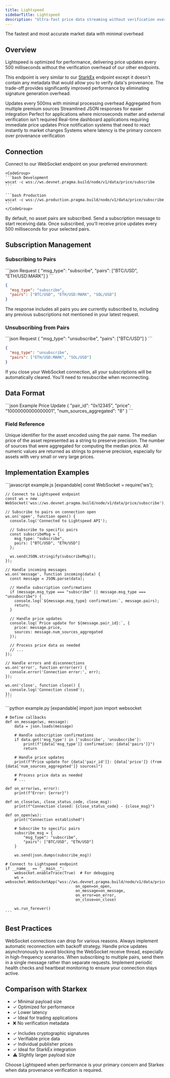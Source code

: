 ```yaml
---
title: Lightspeed
sidebarTitle: Lightspeed
description: "Ultra-fast price data streaming without verification overhead"
---
```


<Card title="High-Performance Price Streaming" icon="bolt" horizontal>
  The fastest and most accurate market data with minimal overhead
</Card>

## Overview

<Info>
Lightspeed is optimized for performance, delivering price updates every 500 milliseconds without the verification overhead of our other endpoints.
</Info>

This endpoint is very similar to our [StarkEx](./starkex) endpoint except it doesn't contain any metadata that would allow you to verify data's provenance. The trade-off provides significantly improved performance by eliminating signature generation overhead.

<Tabs>
  <Tab title="Key Features">
    <CardGroup cols={3}>
      <Card title="Ultra-Low Latency" icon="bolt">
        Updates every 500ms with minimal processing overhead
      </Card>
      <Card title="High Accuracy" icon="bullseye">
        Aggregated from multiple premium sources
      </Card>
      <Card title="Simplified Format" icon="arrows-minimize">
        Streamlined JSON responses for easier integration
      </Card>
    </CardGroup>
  </Tab>
  <Tab title="Use Cases">
    <CardGroup cols={2}>
      <Card title="Trading Applications" icon="chart-line">
        Perfect for applications where microseconds matter and external verification isn't required
      </Card>
      <Card title="Market Monitoring" icon="eye">
        Real-time dashboard applications requiring immediate price updates
      </Card>
      <Card title="Alert Systems" icon="bell">
        Price notification systems that need to react instantly to market changes
      </Card>
      <Card title="Performance-First Systems" icon="gauge-high">
        Systems where latency is the primary concern over provenance verification
      </Card>
    </CardGroup>
  </Tab>
</Tabs>

## Connection

<Steps>
  <Step title="Open WebSocket Connection">
    Connect to our WebSocket endpoint on your preferred environment:
    
    <CodeGroup>
    ```bash Development
    wscat -c wss://ws.devnet.pragma.build/node/v1/data/price/subscribe
    ```
    
    ```bash Production
    wscat -c wss://ws.production.pragma.build/node/v1/data/price/subscribe
    ```
    </CodeGroup>
  </Step>
  <Step title="Subscribe to Asset Pairs">
    By default, no asset pairs are subscribed. Send a subscription message to start receiving data.
  </Step>
  <Step title="Receive Real-Time Updates">
    Once subscribed, you'll receive price updates every 500 milliseconds for your selected pairs.
  </Step>
</Steps>

## Subscription Management

### Subscribing to Pairs

<CodeGroup>
```json Request
{
  "msg_type": "subscribe",
  "pairs": ["BTC/USD", "ETH/USD:MARK"]
}
```

```json Response
{
  "msg_type": "subscribe",
  "pairs": ["BTC/USD", "ETH/USD:MARK", "SOL/USD"]
}
```
</CodeGroup>

<Note>
The response includes all pairs you are currently subscribed to, including any previous subscriptions not mentioned in your latest request.
</Note>

### Unsubscribing from Pairs

<CodeGroup>
```json Request
{
  "msg_type": "unsubscribe",
  "pairs": ["BTC/USD"]
}
```

```json Response
{
  "msg_type": "unsubscribe",
  "pairs": ["ETH/USD:MARK", "SOL/USD"]
}
```
</CodeGroup>

<Warning>
If you close your WebSocket connection, all your subscriptions will be automatically cleared. You'll need to resubscribe when reconnecting.
</Warning>

## Data Format

<CodeGroup>
```json Example Price Update
{
  "pair_id": "0x12345",
  "price": "10000000000000001",
  "num_sources_aggregated": "8"
}
```
</CodeGroup>

### Field Reference

<Properties>
  <Property name="pair_id" type="string">
    Unique identifier for the asset encoded using the pair name.
  </Property>
  <Property name="price" type="string">
    The median price of the asset represented as a string to preserve precision.
  </Property>
  <Property name="num_sources_aggregated" type="string">
    The number of sources that were aggregated for computing the median price.
  </Property>
</Properties>

<Tip>
All numeric values are returned as strings to preserve precision, especially for assets with very small or very large prices.
</Tip>

## Implementation Examples

<Tabs>
  <Tab title="JavaScript">
    ```javascript example.js [expandable]
    const WebSocket = require('ws');
    
    // Connect to Lightspeed endpoint
    const ws = new WebSocket('wss://ws.devnet.pragma.build/node/v1/data/price/subscribe');
    
    // Subscribe to pairs on connection open
    ws.on('open', function open() {
      console.log('Connected to Lightspeed API');
      
      // Subscribe to specific pairs
      const subscribeMsg = {
        msg_type: "subscribe",
        pairs: ["BTC/USD", "ETH/USD"]
      };
      
      ws.send(JSON.stringify(subscribeMsg));
    });
    
    // Handle incoming messages
    ws.on('message', function incoming(data) {
      const message = JSON.parse(data);
      
      // Handle subscription confirmations
      if (message.msg_type === "subscribe" || message.msg_type === "unsubscribe") {
        console.log(`${message.msg_type} confirmation:`, message.pairs);
        return;
      }
      
      // Handle price updates
      console.log(`Price update for ${message.pair_id}:`, {
        price: message.price,
        sources: message.num_sources_aggregated
      });
      
      // Process price data as needed
      // ...
    });
    
    // Handle errors and disconnections
    ws.on('error', function error(err) {
      console.error('Connection error:', err);
    });
    
    ws.on('close', function close() {
      console.log('Connection closed');
    });
    ```
  </Tab>
  <Tab title="Python">
    ```python example.py [expandable]
    import json
    import websocket
    
    # Define callbacks
    def on_message(ws, message):
        data = json.loads(message)
        
        # Handle subscription confirmations
        if data.get('msg_type') in ['subscribe', 'unsubscribe']:
            print(f"{data['msg_type']} confirmation: {data['pairs']}")
            return
            
        # Handle price updates
        print(f"Price update for {data['pair_id']}: {data['price']} (from {data['num_sources_aggregated']} sources)")
        
        # Process price data as needed
        # ...
    
    def on_error(ws, error):
        print(f"Error: {error}")
    
    def on_close(ws, close_status_code, close_msg):
        print(f"Connection closed: {close_status_code} - {close_msg}")
    
    def on_open(ws):
        print("Connection established")
        
        # Subscribe to specific pairs
        subscribe_msg = {
            "msg_type": "subscribe",
            "pairs": ["BTC/USD", "ETH/USD"]
        }
        
        ws.send(json.dumps(subscribe_msg))
    
    # Connect to Lightspeed endpoint
    if __name__ == "__main__":
        websocket.enableTrace(True)  # For debugging
        ws = websocket.WebSocketApp("wss://ws.devnet.pragma.build/node/v1/data/price/subscribe",
                                   on_open=on_open,
                                   on_message=on_message,
                                   on_error=on_error,
                                   on_close=on_close)
        
        ws.run_forever()
    ```
  </Tab>
</Tabs>

## Best Practices

<CardGroup cols={2}>
  <Card title="Implement Reconnection Logic" icon="rotate">
    WebSocket connections can drop for various reasons. Always implement automatic reconnection with backoff strategy.
  </Card>
  <Card title="Process Updates Asynchronously" icon="gears">
    Handle price updates asynchronously to avoid blocking the WebSocket receive thread, especially in high-frequency scenarios.
  </Card>
  <Card title="Batch Subscription Changes" icon="layer-group">
    When subscribing to multiple pairs, send them in a single message rather than separate requests.
  </Card>
  <Card title="Monitor Connection Health" icon="heart-pulse">
    Implement periodic health checks and heartbeat monitoring to ensure your connection stays active.
  </Card>
</CardGroup>

## Comparison with Starkex

<CardGroup cols={2}>
  <Card title="Lightspeed" icon="bolt">
    <ul className="list-none space-y-2 mt-2">
      <li>✓ Minimal payload size</li>
      <li>✓ Optimized for performance</li>
      <li>✓ Lower latency</li>
      <li>✓ Ideal for trading applications</li>
      <li>❌ No verification metadata</li>
    </ul>
  </Card>
  
  <Card title="Starkex" icon="shield-check">
    <ul className="list-none space-y-2 mt-2">
      <li>✓ Includes cryptographic signatures</li>
      <li>✓ Verifiable price data</li>
      <li>✓ Individual publisher prices</li>
      <li>✓ Ideal for StarkEx integration</li>
      <li>⚠️ Slightly larger payload size</li>
    </ul>
  </Card>
</CardGroup>

<Tip>
Choose Lightspeed when performance is your primary concern and Starkex when data provenance verification is required.
</Tip>
